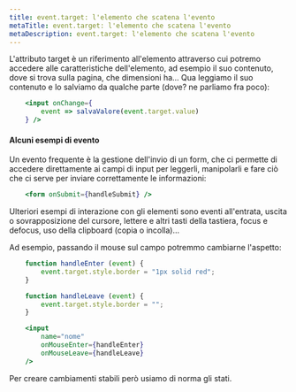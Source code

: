 ```yaml
---
title: event.target: l'elemento che scatena l'evento
metaTitle: event.target: l'elemento che scatena l'evento
metaDescription: event.target: l'elemento che scatena l'evento
---
```


L'attributo target è un riferimento all'elemento attraverso cui potremo accedere alle caratteristiche dell'elemento, ad esempio il suo contenuto, dove si trova sulla pagina, che dimensioni ha... Qua leggiamo il suo contenuto e lo salviamo da qualche parte (dove? ne parliamo fra poco):

```jsx
    <input onChange={
        event => salvaValore(event.target.value)
    } />
```

#### Alcuni esempi di evento

Un evento frequente è la gestione dell'invio di un form, che ci permette di accedere direttamente ai campi di input per leggerli, manipolarli e fare ciò che ci serve per inviare correttamente le informazioni:

```jsx
    <form onSubmit={handleSubmit} />
```

Ulteriori esempi di interazione con gli elementi sono eventi all'entrata, uscita o sovrapposizione del cursore, lettere e altri tasti della tastiera, focus e defocus, uso della clipboard (copia o incolla)...

Ad esempio, passando il mouse sul campo potremmo cambiarne l'aspetto:

```jsx
    function handleEnter (event) {
        event.target.style.border = "1px solid red";
    }

    function handleLeave (event) {
        event.target.style.border = "";
    }
```

```jsx
    <input
        name="nome"
        onMouseEnter={handleEnter}
        onMouseLeave={handleLeave}
    />
```

Per creare cambiamenti stabili però usiamo di norma gli stati.